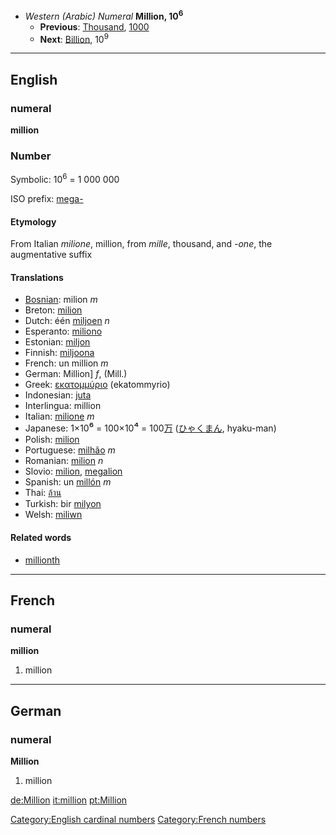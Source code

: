 *''Western (Arabic) Numeral'' '''Million, 10<sup>6</sup>'''
**'''Previous''': [[Thousand]], [[1000]]
**'''Next''': [[Billion]], 10<sup>9</sup>

----

==English==
===numeral===
'''million'''

===Number===

Symbolic: 10<sup>6</sup> = 1 000 000

ISO prefix: [[mega-]]

====Etymology====

From Italian ''milione'', million, from ''mille'', thousand, and ''-one'', the augmentative suffix

====Translations====

*[[Bosnian]]: milion ''m''
*Breton: [[milion]]
*Dutch: één [[miljoen]] ''n''
*Esperanto: [[miliono]]
*Estonian: [[miljon]]
*Finnish: [[miljoona]]
*French: un million ''m''
*German: Million] ''f'', (Mill.)
*Greek: [[εκατομμύριο]] (ekatommyrio) '' ''
*Indonesian: [[juta]]
*Interlingua: million
*Italian: [[milione]] ''m''
*Japanese: 1×10<big>⁶</big> = 100×10<big>⁴</big> = 100[[万]] ([[ひゃく]][[まん]], hyaku-man)
*Polish: [[milion]]
*Portuguese: [[milhão]] ''m''
*Romanian: [[milion]] ''n''
*Slovio:  [[milion]], [[megalion]]
*Spanish: un [[millón]] ''m''
*Thai: [[ล้าน]]
*Turkish: bir [[milyon]]
*Welsh: [[miliwn]]

====Related words====

*[[millionth]]

----

==French==
===numeral===
'''million'''

# million

----
==German==
===numeral===
'''Million'''

# million

[[Category:English cardinal numbers]]

[[de:Million]]
[[it:million]]
[[pt:Million]]
[[Category:French numbers]]
